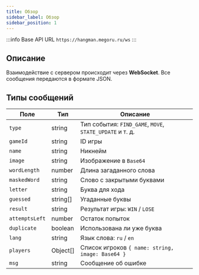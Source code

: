```yaml
---
title: Обзор
sidebar_label: Обзор
sidebar_position: 1
---
```

:::info Base API URL
`https://hangman.megoru.ru/ws`
:::

## Описание
Взаимодействие с сервером происходит через **WebSocket**. Все сообщения передаются в формате JSON.

## Типы сообщений
| Поле           | Тип      | Описание                                                 |
|----------------|----------|----------------------------------------------------------|
| `type`         | string   | Тип события: `FIND_GAME`, `MOVE`, `STATE_UPDATE` и т. д. |
| `gameId`       | string   | ID игры                                                  |
| `name`         | string   | Никнейм                                                  |
| `image`        | string   | Изображение в `Base64`                                   |
| `wordLength`   | number   | Длина загаданного слова                                  |
| `maskedWord`   | string   | Слово с закрытыми буквами                                |
| `letter`       | string   | Буква для хода                                           |
| `guessed`      | string[] | Угаданные буквы                                          |
| `result`       | string   | Результат игры: `WIN` / `LOSE`                           |
| `attemptsLeft` | number   | Остаток попыток                                          |
| `duplicate`    | boolean  | Использована ли уже буква                                |
| `lang`         | string   | Язык слова: `ru` / `en`                                  |
| `players`      | Object[] | Список игроков `{ name: string, image: Base64 }`         |
| `msg`          | string   | Сообщение об ошибке                                      |